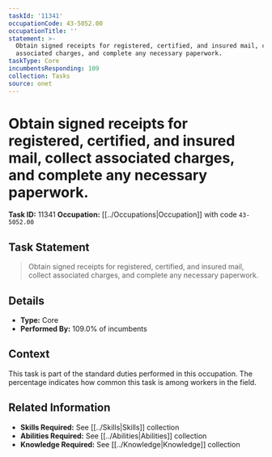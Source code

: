 ```yaml
---
taskId: '11341'
occupationCode: 43-5052.00
occupationTitle: ''
statement: >-
  Obtain signed receipts for registered, certified, and insured mail, collect
  associated charges, and complete any necessary paperwork.
taskType: Core
incumbentsResponding: 109
collection: Tasks
source: onet
---
```

# Obtain signed receipts for registered, certified, and insured mail, collect associated charges, and complete any necessary paperwork.

**Task ID:** 11341
**Occupation:** [[../Occupations|Occupation]] with code `43-5052.00`

## Task Statement

> Obtain signed receipts for registered, certified, and insured mail, collect associated charges, and complete any necessary paperwork.

## Details

- **Type:** Core
- **Performed By:** 109.0% of incumbents

## Context

This task is part of the standard duties performed in this occupation. The percentage indicates how common this task is among workers in the field.

## Related Information

- **Skills Required:** See [[../Skills|Skills]] collection
- **Abilities Required:** See [[../Abilities|Abilities]] collection
- **Knowledge Required:** See [[../Knowledge|Knowledge]] collection
